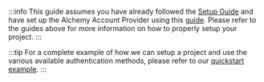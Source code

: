 :::info
This guide assumes you have already followed the [Setup Guide](/react-native/signer/setup-guide) and have set up the Alchemy Account Provider using this [guide](/react-native/signer/authenticating-users/setting-up-the-accounts-provider).
Please refer to the guides above for more information on how to properly setup your project.
:::

:::tip
For a complete example of how we can setup a project and use the various available authentication methods, please refer to our [quickstart example](https://github.com/alchemyplatform/account-kit-expo-quickstart).
:::
